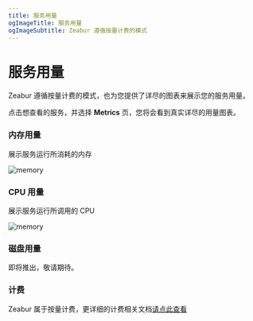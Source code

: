 ```yaml
---
title: 服务用量
ogImageTitle: 服务用量
ogImageSubtitle: Zeabur 遵循按量计费的模式
---
```


# 服务用量

Zeabur 遵循按量计费的模式，也为您提供了详尽的图表来展示您的服务用量。

点击想查看的服务，并选择 **Metrics** 页，您将会看到真实详尽的用量图表。

### 内存用量

展示服务运行所消耗的内存

![memory](/manage/metric/memory.png)

### CPU 用量

展示服务运行所调用的 CPU

![memory](/manage/metric/CPU.png)

### 磁盘用量

即将推出，敬请期待。

### 计费

Zeabur 属于按量计费，更详细的计费相关文档[请点此查看](/zh-CN/billing/pricing)